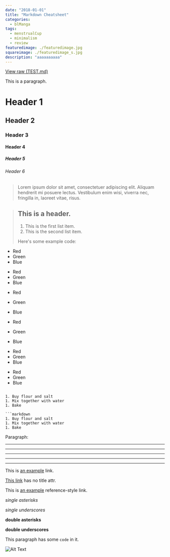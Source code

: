 ```yaml
---
date: "2018-01-01"
title: "Markdown Cheatsheet"
categories:
  - blManga
tags:
  - menstrualCup
  - minimalism
  - review
featuredimage: ./featuredimage.jpg
squareimage: ./featuredimage_s.jpg
description: "aaaaaaaaaa"
---
```


[View raw (TEST.md)](https://raw.github.com/adamschwartz/github-markdown-kitchen-sink/master/README.md)

This is a paragraph.





# Header 1

## Header 2

### Header 3

#### Header 4

##### Header 5

###### Header 6




> Lorem ipsum dolor sit amet, consectetuer adipiscing elit. Aliquam hendrerit mi posuere lectus. Vestibulum enim wisi, viverra nec, fringilla in, laoreet vitae, risus.



> ## This is a header.
>
> 1. This is the first list item.
> 2. This is the second list item.
>
> Here's some example code:



- Red
- Green
- Blue

* Red
* Green
* Blue

- Red
- Green
- Blue


- Red
- Green
- Blue

* Red
* Green
* Blue

- Red
- Green
- Blue
```

1. Buy flour and salt
1. Mix together with water
1. Bake

```markdown
1. Buy flour and salt
1. Mix together with water
1. Bake
```

Paragraph:



<!-- -->



---

---

---

---

---



This is [an example](http://example.com "Example") link.

[This link](http://example.com) has no title attr.

This is [an example][id] reference-style link.

[id]: http://example.com "Optional Title"



_single asterisks_

_single underscores_

**double asterisks**

**double underscores**

This paragraph has some `code` in it.

![Alt Text](https://placehold.it/200x50 "Image Title")

